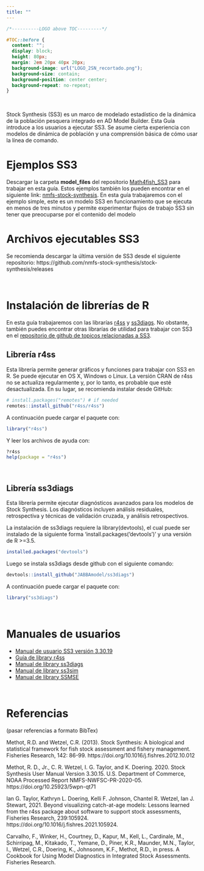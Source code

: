 ```yaml
---
title: ""
---
```




```css

/*----------LOGO above TOC---------*/

#TOC::before {
  content: "";
  display: block;
  height: 80px;
  margin: 2em 20px 40px 20px;
  background-image: url("LOGO_2SN_recortado.png");
  background-size: contain;
  background-position: center center;
  background-repeat: no-repeat;
}

```



&nbsp;
&nbsp;

Stock Synthesis (SS3) es un marco de modelado estadístico de la dinámica de la población pesquera integrado en AD Model Builder. Esta Guía introduce a los usuarios a ejecutar SS3. Se asume cierta experiencia con modelos de dinámica de población y una comprensión básica de cómo usar la línea de comando.




# Ejemplos SS3


Descargar la carpeta  **model_files** del repositorio [Math4fish_SS3](https://github.com/mariazuba/Math4fish_SS3/) para trabajar en esta guía. Estos ejemplos también los pueden encontrar en el siguiente link: [nmfs-stock-synthesis](https://github.com/nmfs-stock-synthesis/user-examples).  En esta guía trabajaremos con el ejemplo simple, este es un modelo SS3 en funcionamiento que se ejecuta en menos de tres minutos y permite experimentar flujos de trabajo SS3 sin tener que preocuparse por el contenido del modelo

# Archivos ejecutables SS3

Se recomienda descargar la última versión de SS3 desde el siguiente repositorio: https://github.com/nmfs-stock-synthesis/stock-synthesis/releases

&nbsp;
&nbsp;




# Instalación de librerías de R

En esta guía trabajaremos con las librarías [r4ss](https://github.com/r4ss/r4ss) y [ss3diags](https://github.com/jabbamodel/ss3diags). No obstante, también puedes encontrar otras librarías de utilidad para trabajar con SS3 en el [repositorio de github de topicos relacionadas a SS3](https://github.com/topics/stock-synthesis).
&nbsp;
&nbsp;

## Librería r4ss

Esta librería permite generar gráficos y funciones para trabajar con SS3 en R. Se puede ejecutar en OS X, Windows o Linux. La versión CRAN de r4ss no se actualiza regularmente y, por lo tanto, es probable que esté desactualizada. En su lugar, se recomienda instalar desde GitHub:

```r

# install.packages("remotes") # if needed
remotes::install_github("r4ss/r4ss")

```

A continuación puede cargar el paquete con:

```r

library("r4ss")

```

Y leer los archivos de ayuda con:

```r

?r4ss
help(package = "r4ss")

```

&nbsp;
&nbsp;

## Librería ss3diags

Esta librería permite ejecutar diagnósticos avanzados para los modelos de Stock Synthesis. Los diagnósticos incluyen análisis residuales, retrospectiva y técnicas de validación cruzada, y análisis retrospectivos.

La instalación de ss3diags requiere la library(devtools), el cual puede ser instalado de la siguiente forma 'install.packages('devtools')' y una versión de R >=3.5. 

```r

installed.packages("devtools")

```

 Luego se instala ss3diags desde github con el siguiente comando:
 
```r

devtools::install_github("JABBAmodel/ss3diags")

```
 
A continuación puede cargar el paquete con:

```r

library("ss3diags")

```

&nbsp; &nbsp;

# Manuales de usuarios 

- [Manual de usuario SS3 versión 3.30.19](https://nmfs-stock-synthesis.github.io/doc/SS330_User_Manual.html)
- [Guía de library r4ss](https://r4ss.github.io/r4ss/vignettes/r4ss-intro-vignette.html) 
- [Manual de library ss3diags](https://github.com/jabbamodel/ss3diags/blob/master/Vignette/ss3diags_handbook.pdf)
- [Manual de library ss3sim](https://ss3sim.github.io/ss3sim)
- [Manual de library SSMSE](https://nmfs-fish-tools.github.io/SSMSE/manual)

&nbsp;
&nbsp;


# Referencias

(pasar referencias a formato BibTex)

Methot, R.D. and Wetzel, C.R. (2013). Stock Synthesis: A biological and statistical framework for fish stock assessment and fishery management. Fisheries Research, 142: 86-99. https://doi.org/10.1016/j.fishres.2012.10.012

Methot, R. D., Jr., C. R. Wetzel, I. G. Taylor, and K. Doering. 2020. Stock Synthesis User Manual Version 3.30.15. U.S. Department of Commerce, NOAA Processed Report NMFS-NWFSC-PR-2020-05. https://doi.org/10.25923/5wpn-qt71

Ian G. Taylor, Kathryn L. Doering, Kelli F. Johnson, Chantel R. Wetzel, Ian J. Stewart, 2021. Beyond visualizing catch-at-age models: Lessons learned from the r4ss package about software to support stock assessments, Fisheries Research, 239:105924. https://doi.org/10.1016/j.fishres.2021.105924.


Carvalho, F., Winker, H., Courtney, D., Kapur, M., Kell, L., Cardinale, M., Schirripag, M., Kitakado, T., Yemane, D., Piner, K.R., Maunder, M.N., Taylor, I., Wetzel, C.R., Doering, K., Johnsonm, K.F., Methot, R.D., in press. A Cookbook for Using Model Diagnostics in Integrated Stock Assessments. Fisheries Research.
